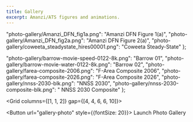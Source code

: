 ```yaml
---
title: Gallery
excerpt: Amanzi/ATS figures and animations.
---
```


  "photo-gallery/Amanzi_DFN_fig1a.png": "Amanzi DFN Figure 1(a)",
  "photo-gallery/Amanzi_DFN_fig2a.png": "Amanzi DFN Figure 2(a)",
  "photo-gallery/coweeta_steadystate_hires00001.png": "Coweeta Steady-State"
};

  "photo-gallery/barrow-movie-speed-0122-8k.png": "Barrow 01",
  "photo-gallery/barrow-movie-water-0122-8k.png": "Barrow 02",
  "photo-gallery/farea-composite-2006.png": "F-Area Composite 2006",
  "photo-gallery/farea-composite-2026.png": "F-Area Composite 2026",
  "photo-gallery/nnss-2030-blk.png": "NNSS 2030",
  "photo-gallery/nnss-2030-composite-blk.png": " NNSS 2030 Composite"
};

<PageHeader 
  heading="Gallery"
  lead="Amanzi/ATS figures and animations"
/>

<Section 
  heading="Photo Gallery"
>
<Div style={{
  maxWidth: ["none", "none", "80%"]
}}>

<PhotoGallery heading="Category 1" photos={photoGallery1} />
<PhotoGallery heading="Category 2" photos={photoGallery2} />

</Div>
</Section>




<Section 
  heading="Video Gallery"
>
<Div style={{
  maxWidth: ["none", "none", "80%"]
}}>

<VideoGallery heading="Category 1" photos={photoGallery1} />

<Grid columns={[1, 1, 2]} gap={[4, 4, 6, 6, 10]}>
    <Div>
        <Button url="gallery-photo" style={{fontSize: 20}}>
            Launch Photo Gallery
        </Button>
    </Div>
</Grid>

</Div>
</Section>